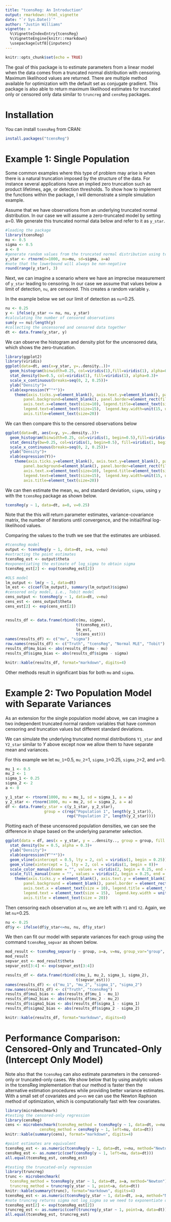 ```yaml
---
title: "tcensReg: An Introduction"
output: rmarkdown::html_vignette
date: "`r Sys.Date()`"
author: "Justin Williams"
vignette: >
  %\VignetteIndexEntry{tcensReg}
  %\VignetteEngine{knitr::rmarkdown}
  \usepackage[utf8]{inputenc}
---
```


```r
knitr::opts_chunk$set(echo = TRUE)
```
The goal of this package is to estimate parameters from a linear model when the data comes from a truncated normal distribution with censoring. Maximum likelihood values are returned. There are multiple method available for optimization with the default set as conjugate gradient. This package is also able to return maximum likelihood estimates for truncated only or censored only data similar to `truncreg` and `censReg` packages.

# Installation
You can install `tcensReg` from CRAN:

```r
install.packages("tcensReg")
```
# Example 1: Single Population

Some common examples where this type of problem may arise is when there is a natural truncation imposed by the structure of the data. For instance several applications have an implied zero truncation such as product lifetimes, age, or detection thresholds. To show how to implement the functions within the package, I will demonstrate a simple simulation example.

Assume that we have observations from an underlying truncated normal distribution. In our case we will assume a zero-truncated model by setting a=0. We generate this truncated normal data below and refer to it as `y_star`.

```r
#loading the package
library(tcensReg)  
mu <- 0.5
sigma <- 0.5
a <- 0
#generate random values from the truncated normal distribution using tcensReg function
y_star <- rtnorm(n=1000, mu=mu, sd=sigma, a=a)
#note that the lowerbound will always be non-negative
round(range(y_star), 3)
```

Next, we can imagine a scenario where we have an imprecise measurement of `y_star` leading to censoring. In our case we assume that values below a limit of detection, `nu`, are censored. This creates a random variable `y`.

In the example below we set our limit of detection as `nu`=0.25.
```r
nu <- 0.25
y <- ifelse(y_star <= nu, nu, y_star)
#calculating the number of censored observations
sum(y == nu)/length(y) 
#collecting the uncensored and censored data together
dt <- data.frame(y_star, y) 
```

We can observe the histogram and density plot for the uncensored data, which shows the zero-truncation.
```r
library(ggplot2)
library(viridis)
ggplot(data=dt, aes(x=y_star, y=..density..))+
  geom_histogram(binwidth=0.25, col=viridis(1),fill=viridis(1), alpha=0.6)+
  stat_density(bw=0.5, col=viridis(1), fill=viridis(1), alpha=0.3)+
  scale_x_continuous(breaks=seq(0, 2, 0.25))+
  ylab("Density")+
  xlab(expression(Y^"*"))+
    theme(axis.ticks.y=element_blank(), axis.text.y=element_blank(), panel.grid.major=element_blank(), 
        panel.background=element_blank(), panel.border=element_rect(fill=NA, color="black"),
        axis.text.x=element_text(size=10), legend.title=element_text(size=15),
        legend.text=element_text(size=15),  legend.key.width=unit(15, units="mm"), strip.text=element_text(size=20),
        axis.title=element_text(size=20))
```

We can then compare this to the censored observations below
```r
ggplot(data=dt, aes(x=y, y=..density..))+
  geom_histogram(binwidth=0.25, col=viridis(1, begin=0.5),fill=viridis(1, begin=0.5), alpha=0.6)+
  stat_density(bw=0.25, col=viridis(1, begin=0.5), fill=viridis(1, begin=0.5), alpha=0.3)+
  scale_x_continuous(breaks=seq(0, 2, 0.25))+
  ylab("Density")+
  xlab(expression(Y))+
    theme(axis.ticks.y=element_blank(), axis.text.y=element_blank(), panel.grid.major=element_blank(), 
        panel.background=element_blank(), panel.border=element_rect(fill=NA, color="black"),
        axis.text.x=element_text(size=10), legend.title=element_text(size=15),
        legend.text=element_text(size=15),  legend.key.width=unit(15, units="mm"), strip.text=element_text(size=20),
        axis.title=element_text(size=20))
```

We can then estimate the mean, `mu`, and standard deviation, `sigma`, using `y` with the `tcensReg` package as shown below.
```r
tcensReg(y ~ 1, data=dt, a=0, v=0.25)
```

Note that the this will return parameter estimates, variance-covariance matrix, the number of iterations until convergence, and the initial/final log-likelihood values.

Comparing the values to the truth we see that the estimates are unbiased.
```r
#tcensReg model
output <- tcensReg(y ~ 1, data=dt, a=a, v=nu)
#extracting the point estimates
tcensReg_est <- output$theta 
#exponentiating the estimate of log_sigma to obtain sigma
tcensReg_est[2] <- exp(tcensReg_est[2]) 

#OLS model
lm_output <- lm(y ~ 1, data=dt) 
lm_est <- c(coef(lm_output), summary(lm_output)$sigma)
#censored only model, i.e., Tobit model
cens_output <- tcensReg(y ~ 1, data=dt, v=nu) 
cens_est <- cens_output$theta
cens_est[2] <- exp(cens_est[2])


results_df <- data.frame(rbind(c(mu, sigma),
                               t(tcensReg_est),
                               lm_est,
                               t(cens_est)))
names(results_df) <- c("mu", "sigma")
row.names(results_df) <- c("Truth", "tcensReg", "Normal MLE", "Tobit")
results_df$mu_bias <- abs(results_df$mu - mu)
results_df$sigma_bias <- abs(results_df$sigma - sigma)

knitr::kable(results_df, format="markdown", digits=4)
```
Other methods result in significant bias for both `mu` and `sigma`.

# Example 2: Two Population Model with Separate Variances

As an extension for the single population model above, we can imagine a two independent truncated normal random variables that have common censoring and truncation values but different standard deviations.

We can simulate the underlying truncated normal distributions `Y1_star` and `Y2_star` similar to $Y$ above except now we allow them to have separate mean and variances.

For this example we let `mu_1`=0.5, `mu_2`=1, `sigma_1`=0.25, `sigma_2`=2, and `a`=0.

```r
mu_1 <- 0.5
mu_2 <- 1
sigma_1 <- 0.25
sigma_2 <- 2
a <- 0

y_1_star <- rtnorm(1000, mu = mu_1, sd = sigma_1, a = a)
y_2_star <- rtnorm(1000, mu = mu_2, sd = sigma_2, a = a)
df <- data.frame(y_star = c(y_1_star, y_2_star), 
                 group = c(rep("Population 1", length(y_1_star)),
                           rep("Population 2", length(y_2_star))))
```

Plotting each of these uncensored population densities, we can see the difference in shape based on the underlying parameter selection.

```r
ggplot(data = df, aes(x = y_star, y = ..density.., group = group, fill = group, col = group))+
  stat_density(bw = 0.5, alpha = 0.3)+
  ylab("Density")+
  xlab(expression(Y^"*"))+
  geom_vline(xintercept = 0.5, lty = 2, col = viridis(1, begin = 0.25))+
  geom_vline(xintercept = 1, lty = 2, col = viridis(1, begin = 0))+
  scale_color_manual(name = "", values = viridis(2, begin = 0.25, end = 0))+
  scale_fill_manual(name = "", values = viridis(2, begin = 0.25, end = 0))+
    theme(axis.ticks.y = element_blank(), axis.text.y = element_blank(), panel.grid.major = element_blank(), 
        panel.background = element_blank(), panel.border = element_rect(fill = NA, color = "black"),
        axis.text.x = element_text(size = 10), legend.title = element_text(size = 15),
        legend.text = element_text(size = 15),  legend.key.width = unit(15, units = "mm"), strip.text = element_text(size = 20),
        axis.title = element_text(size = 20))
```

Then censoring each observation at `nu`, we are left with `Y1` and `Y2`. Again, we let `nu`=0.25.
```r
nu <- 0.25
df$y <- ifelse(df$y_star<=nu, nu, df$y_star)
```

We then can fit our model with separate variances for each group using the command `tcensReg_sepvar` as shown below.
```r
mod_result <- tcensReg_sepvar(y ~ group, a=a, v=nu, group_var="group", method="maxLik", data=df)
mod_result
sepvar_est <- mod_result$theta
sepvar_est[3:4] <- exp(sepvar_est[3:4])

results_df <- data.frame(rbind(c(mu_1, mu_2, sigma_1, sigma_2),
                               t(sepvar_est)))
names(results_df) <- c("mu_1", "mu_2", "sigma_1", "sigma_2")
row.names(results_df) <- c("Truth", "tcensReg")
results_df$mu1_bias <- abs(results_df$mu_1 - mu_1)
results_df$mu2_bias <- abs(results_df$mu_2 - mu_2)
results_df$sigma1_bias <- abs(results_df$sigma_1 - sigma_1)
results_df$sigma2_bias <- abs(results_df$sigma_2 - sigma_2)

knitr::kable(results_df, format="markdown", digits=4)
```

# Performance Comparison: Censored-Only and Truncated-Only (Intercept Only Model)
Note also that the `tcensReg` can also estimate parameters in the censored-only or truncated-only cases. We show below that by using analytic values in the tcensReg implementation that our method is faster then the alternative estimation procedures while providing better variance estimates. With a small set of covariates and `p<<n` we can use the Newton Raphson method of optimization, which is computationally fast with few covariates.
```r
library(microbenchmark)
#testing the censored-only regression
library(censReg)
cens <- microbenchmark(tcensReg_method = tcensReg(y ~ 1, data=dt, v=nu, method="Newton"),
               censReg_method = censReg(y ~ 1, left=nu, data=dt))
knitr::kable(summary(cens), format="markdown", digits=4)

#point estimates are equivalent
tcensReg_est <- as.numeric(tcensReg(y ~ 1, data=dt, v=nu, method="Newton")$theta)
censReg_est <- as.numeric(coef(censReg(y ~ 1, left=nu, data=dt)))
all.equal(tcensReg_est, censReg_est)

#testing the truncated-only regression
library(truncreg)
trunc <- microbenchmark(
  tcensReg_method = tcensReg(y_star ~ 1, data=dt, a=a, method="Newton"),
  truncreg_method = truncreg(y_star ~ 1, point=a, data=dt))
knitr::kable(summary(trunc), format="markdown", digits=4)
tcensReg_est <- as.numeric(tcensReg(y_star ~ 1, data=dt, a=a, method="Newton")$theta)
#note truncreg returns sigma not log_sigma so we need to exponentiate our value
tcensReg_est[2] <- exp(tcensReg_est[2])
truncreg_est <- as.numeric(coef(truncreg(y_star ~ 1, point=a, data=dt)))
all.equal(tcensReg_est, truncreg_est)
```



